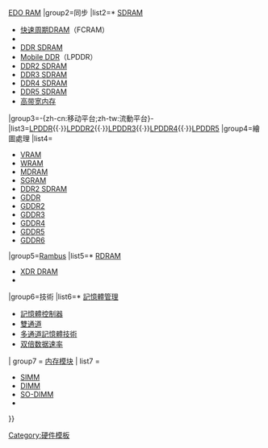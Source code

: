 {{Navbox
|name=DRAM
|title=[[動態隨機存取記憶體]]（DRAM）
| listclass = hlist
| state     = {{{state|autocollapse}}}
|group1=異步
|list1=[[FPM RAM]]{{·}}[[EDO RAM]]
|group2=同步
|list2=* [[SDRAM|SDRAM]]
* [[快速周期DRAM]]（FCRAM） <!--The initialism is really "FCRAM"!-->
* {{tsl|en|RLDRAM}}
* [[DDR SDRAM]]
* [[Mobile DDR]]（LPDDR）
* [[DDR2 SDRAM]]
* [[DDR3 SDRAM]]
* [[DDR4 SDRAM]]
* [[DDR5 SDRAM]]
* [[高带宽内存]]

|group3=-{zh-cn:移动平台;zh-tw:流動平台}-
|list3=[[LPDDR]]{{·}}[[LPDDR2]]{{·}}[[LPDDR3]]{{·}}[[LPDDR4]]{{·}}[[LPDDR5]]
|group4=繪圖處理
|list4=
* [[VRAM|VRAM]]
* [[WRAM]]
* [[MDRAM]]
* [[SGRAM]]
* [[DDR2 SDRAM]]
* [[GDDR]]
* [[GDDR2]]
* [[GDDR3]]
* [[GDDR4]]
* [[GDDR5]]
* [[GDDR6]]
|group5=[[Rambus]]
|list5=* [[RDRAM]]
* [[XDR DRAM]]
* {{tsl|en|XDR2 DRAM}}
|group6=技術
|list6=* [[記憶體管理]]
* [[記憶體控制器]]
* [[雙通道]]
* [[多通道記憶體技術]]
* [[双倍数据速率]]
| group7 = [[内存模块]]
| list7  = 
* [[SIMM]]
* [[DIMM]]
* [[SO-DIMM]]
* {{tsl|en|UniDIMM}}
}}<noinclude>
[[Category:硬件模板]]
</noinclude>